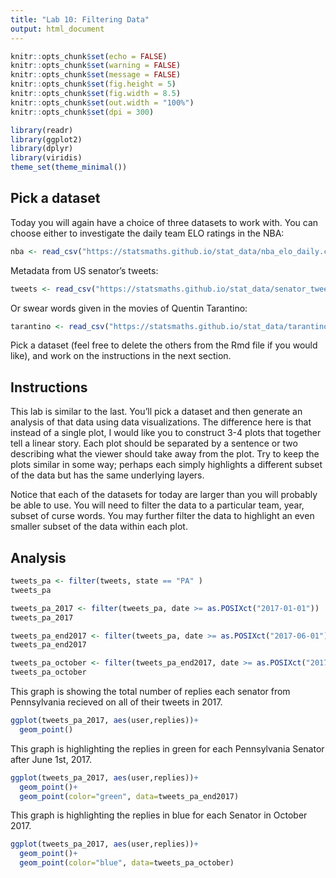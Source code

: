 ```yaml
---
title: "Lab 10: Filtering Data"
output: html_document
---
```


```r
knitr::opts_chunk$set(echo = FALSE)
knitr::opts_chunk$set(warning = FALSE)
knitr::opts_chunk$set(message = FALSE)
knitr::opts_chunk$set(fig.height = 5)
knitr::opts_chunk$set(fig.width = 8.5)
knitr::opts_chunk$set(out.width = "100%")
knitr::opts_chunk$set(dpi = 300)

library(readr)
library(ggplot2)
library(dplyr)
library(viridis)
theme_set(theme_minimal())
```

## Pick a dataset

Today you will again have a choice of three datasets to work with. You can
choose either to investigate the daily team ELO ratings in the NBA:

```r
nba <- read_csv("https://statsmaths.github.io/stat_data/nba_elo_daily.csv")
```

Metadata from US senator's tweets:

```r
tweets <- read_csv("https://statsmaths.github.io/stat_data/senator_tweets_meta.csv")
```

Or swear words given in the movies of Quentin Tarantino:

```r
tarantino <- read_csv("https://statsmaths.github.io/stat_data/tarantino.csv")
```

Pick a dataset (feel free to delete the others from the Rmd file if you would
like), and work on the instructions in the next section.

## Instructions

This lab is similar to the last. You'll pick a dataset and then generate an
analysis of that data using data visualizations. The difference here is that
instead of a single plot, I would like you to construct 3-4 plots that
together tell a linear story. Each plot should be separated by a sentence or
two describing what the viewer should take away from the plot. Try to keep the
plots similar in some way; perhaps each simply highlights a different subset
of the data but has the same underlying layers.

Notice that each of the datasets for today are larger than you will probably
be able to use. You will need to filter the data to a particular team, year,
subset of curse words. You may further filter the data to highlight an even
smaller subset of the data within each plot.

## Analysis

```r
tweets_pa <- filter(tweets, state == "PA" )
tweets_pa

```

```r
tweets_pa_2017 <- filter(tweets_pa, date >= as.POSIXct("2017-01-01"))
tweets_pa_2017
```

```r
tweets_pa_end2017 <- filter(tweets_pa, date >= as.POSIXct("2017-06-01"))
tweets_pa_end2017
```

```r
tweets_pa_october <- filter(tweets_pa_end2017, date >= as.POSIXct("2017-10-01"))
tweets_pa_october
```


This graph is showing the total number of replies each senator from Pennsylvania recieved on all of their tweets in 2017.

```r
ggplot(tweets_pa_2017, aes(user,replies))+
  geom_point()
```

This graph is highlighting the replies in green for each Pennsylvania Senator after June 1st, 2017.

```r
ggplot(tweets_pa_2017, aes(user,replies))+
  geom_point()+
  geom_point(color="green", data=tweets_pa_end2017)
```

This graph is highlighting the replies in blue for each Senator in October 2017.

```r
ggplot(tweets_pa_2017, aes(user,replies))+
  geom_point()+
  geom_point(color="blue", data=tweets_pa_october)
```

